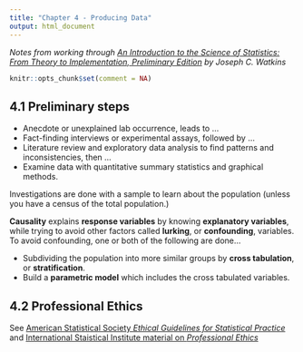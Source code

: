 ---
title: "Chapter 4 - Producing Data"
output: html_document
---

*Notes from working through [An Introduction to the Science of Statistics: From Theory to Implementation, Preliminary Edition](https://www.math.arizona.edu/~jwatkins/statbook.pdf) by Joseph C. Watkins*

```{r setup, include=FALSE}
knitr::opts_chunk$set(comment = NA)
```

## 4.1 Preliminary steps

* Anecdote or unexplained lab occurrence, leads to ...
* Fact-finding interviews or experimental assays, followed by ...
* Literature review and exploratory data analysis to find patterns and inconsistencies, then ...
* Examine data with quantitative summary statistics and graphical methods.

Investigations are done with a sample to learn about the population (unless you have a census of the total population.)

**Causality** explains **response variables** by knowing **explanatory variables**, while trying to avoid other factors called **lurking**, or **confounding**, variables.  To avoid confounding, one or both of the following are done...

* Subdividing the population into more similar groups by **cross tabulation**, or **stratification**.
* Build a **parametric model** which includes the cross tabulated variables.

## 4.2 Professional Ethics

See [American Statistical Society *Ethical Guidelines for Statistical Practice*](http://www.amstat.org/about/ethicalguidelines.cfm) and [International Staistical Institute material on *Professional Ethics*](https://www.isi-web.org/index.php/about-isi/policies/professional-ethics)



